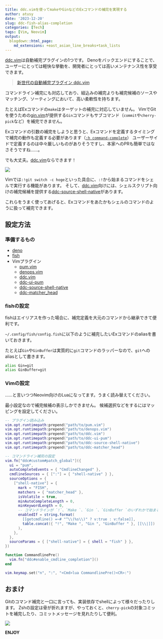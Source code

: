 ```yaml
---
title: ddc.vimを使ってmakeやGinなどのExコマンドの補完を実現する
author: atusy
date: '2023-12-20'
slug: ddc-fish-alias-completion
categories: [Tech]
tags: [Vim, Neovim]
output:
  blogdown::html_page:
    md_extensions: +east_asian_line_breaks+task_lists
---
```


[ddc.vim]: https://github.com/Shougo/ddc.vim
[ddc-source-shell-native]: https://github.com/Shougo/ddc-source-shell-native
[gin.vim]: https://github.com/lambdalisue/gin.vim

[ddc.vim]は自動補完プラグインの1つです。
Denoをバックエンドにすることで、ユーザーにとっては軽快な挙動を、開発者にとっては高いメンテナンス性を享受できます。

> [新世代の自動補完プラグイン ddc.vim](https://zenn.dev/shougo/articles/ddc-vim-beta)

コマンドライン補完にも対応しており、組込みの補完よりも補完候補のソースやマッチング、ソーティングにおいて、高い柔軟性を持ちます。

たとえばExコマンドの`make`はターゲットの補完に対応していません。
VimでGitを使うための[gin.vim]が提供する`Gin`コマンドもサブコマンド（`commit`や`cherry-pick`など）を補完できません。

Exコマンドの引数の補完をしようと思うと、Exコマンドを定義するタイミングで補完の動作も定義する必要があります（[`:h command-complete`](https://vim-jp.org/vimdoc-ja/map.html#:command-completion-custom)）
ユーザーサイドで定義するのは中々厳しいものがありそうですし、本家へのPRも簡単ではなさそうですね……。

でも大丈夫。[ddc.vim]ならできます！

![](img/ddc.png)

Vimでは`:!git switch -c hoge`といった具合に、`:!`から始まるコマンドをシェルで実行する機能があります。
そして、[ddc.vim]向けには、シェルスクリプト向けの補完候補を提供する[ddc-source-shell-native]があります。

これらをうまく使ってあげると、Exコマンドをあたかもシェルのコマンドのように扱って補完できます。

## 設定方法

### 準備するもの

- [deno](https://deno.com)
- [fish](https://fishshell.com)
- Vimプラグイン
  - [pum.vim](https://github.com/Shougo/pum.vim)
  - [denops.vim](https://github.com/vim-denops/denops.vim)
  - [ddc.vim]
  - [ddc-ui-pum](https://github.com/Shougo/ddc-ui-pum)
  - [ddc-source-shell-native]
  - [ddc-matcher_head](https://github.com/Shougo/ddc-matcher_head)

### fishの設定

fishはエイリアスを作った場合に、補完定義を大元のコマンドから継承できて便利です。

`~/.config/fish/config.fish`に以下のように補完したいExコマンドのaliasを書いておきます。

たとえば`Gin`や`GinBuffer`は実質的に`git`コマンドのラッパーなので、`git`へのaliasとして書きます。

``` sh
alias Gin=git
alias GinBuffer=git
```

### Vimの設定

……と言いつつNeovim向けのLuaになってます。うまく読み替えてください。

最小設定なので補完候補の表示しかできません。
候補選択などをするにはマッピングを設定してください。

``` lua
-- プラグイン読み込み
vim.opt.runtimepath:prepend("path/to/pum.vim")
vim.opt.runtimepath:prepend("path/to/denops.vim")
vim.opt.runtimepath:prepend("path/to/ddc.vim")
vim.opt.runtimepath:prepend("path/to/ddc-ui-pum")
vim.opt.runtimepath:prepend("path/to/ddc-source-shell-native")
vim.opt.runtimepath:prepend("path/to/ddc-matcher_head")

-- コマンドライン補完の設定
vim.fn["ddc#custom#patch_global"]({
  ui = "pum",
  autoCompleteEvents = { "CmdlineChanged" },
  cmdlineSources = { [":"] = { "shell-native" } },
  sourceOptions = {
    ["shell-native"] = {
      mark = "FISH",
      matchers = { "matcher_head" },
      isVolatile = true,
      minAutoCompleteLength = 0,
      minKeywordLength = 0,
      -- コマンドラインが `!`、`Make `、`Gin `、`GinBuffer `のいずれかで始まる場合のみ有効
      enabledIf = string.format(
        [[getcmdline() =~# "^\\(%s\\)" ? v:true : v:false]],
        table.concat({ "!", "Make ", "Gin ", "GinBuffer " }, [[\\|]])
      ),
    },
  },
  sourceParams = { ["shell-native"] = { shell = "fish" } },
})

function CommandlinePre()
  vim.fn["ddc#enable_cmdline_completion"]()
end

vim.keymap.set("n", ":", "<Cmd>lua CommandlinePre()<CR>:")
```

## おまけ

Gitのコマンド補完と一口に言っても、実装依存でshellによって様々だったりします。
Zshの設定は骨が折れますが、やっておくと、`cherry-pick`の対象コミットを補完したり、コミットメッセージを見れたりして便利。

![](img/ddc-more.png)

**ENJOY**

